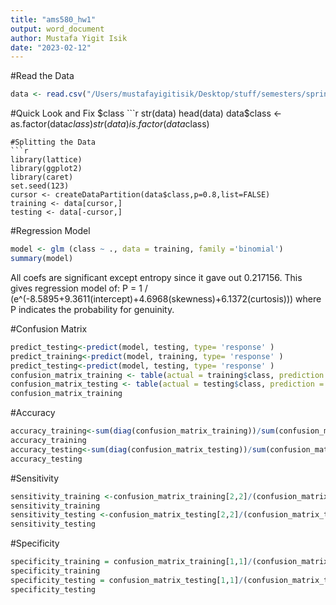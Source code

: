 ```yaml
---
title: "ams580_hw1"
output: word_document
author: Mustafa Yigit Isik
date: "2023-02-12"
---
```


#Read the Data
```r
data <- read.csv("/Users/mustafayigitisik/Desktop/stuff/semesters/spring 2023/ams 580/hw1_glm/banknote.csv")
```

#Quick Look and Fix $class
```r
str(data)
head(data)
data$class <- as.factor(data$class)
str(data)
is.factor(data$class)
```
#Splitting the Data
```r
library(lattice)
library(ggplot2)
library(caret)
set.seed(123)
cursor <- createDataPartition(data$class,p=0.8,list=FALSE)
training <- data[cursor,]
testing <- data[-cursor,]
```

#Regression Model
```r
model <- glm (class ~ ., data = training, family ='binomial')
summary(model)

```
All coefs are significant except entropy since it gave out 0.217156.
This gives regression model of:
P = 1 / (e^(-8.5895+9.3611(intercept)+4.6968(skewness)+6.1372(curtosis))) where P indicates the probability for genuinity.

#Confusion Matrix
```r
predict_testing<-predict(model, testing, type= 'response' )
predict_training<-predict(model, training, type= 'response' )
predict_testing<-predict(model, testing, type= 'response' )
confusion_matrix_training <- table(actual = training$class, prediction = predict_training > 0.8)
confusion_matrix_testing <- table(actual = testing$class, prediction = predict_testing > 0.8)
confusion_matrix_training
```
#Accuracy
```r
accuracy_training<-sum(diag(confusion_matrix_training))/sum(confusion_matrix_training)
accuracy_training
accuracy_testing<-sum(diag(confusion_matrix_testing))/sum(confusion_matrix_testing)
accuracy_testing
```
#Sensitivity
```r
sensitivity_training <-confusion_matrix_training[2,2]/(confusion_matrix_training[2,2]+confusion_matrix_training[2,1])
sensitivity_training
sensitivity_testing <-confusion_matrix_testing[2,2]/(confusion_matrix_testing[2,2]+confusion_matrix_testing[2,1])
sensitivity_testing
```
#Specificity
```r
specificity_training = confusion_matrix_training[1,1]/(confusion_matrix_training[1,1]+confusion_matrix_training[1,2])
specificity_training
specificity_testing = confusion_matrix_testing[1,1]/(confusion_matrix_testing[1,1]+confusion_matrix_testing[1,2])
specificity_testing
```